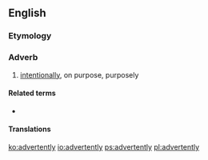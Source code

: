 ==English==

===Etymology===
{{suffix|en|advertent|ly}}

===Adverb===
{{en-adv|-}}

# [[intentionally]], on purpose, purposely

====Related terms====
* {{l|en|advertent}}

====Translations====
{{trans-see|on purpose}}

[[ko:advertently]]
[[io:advertently]]
[[ps:advertently]]
[[pl:advertently]]